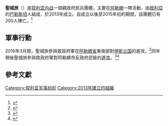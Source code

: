 {{Not|聖城軍}}
{{About|叙利亚内战中的民兵团体|加沙地带的武装部队|聖城旅 (巴勒斯坦)}}
{{Infobox War Faction
|name=聖城旅
|war=[[叙利亚内战|叙利亚内战]]
|image=
|caption= 
|active= 2013年9月至今<ref name="moreinfo">{{cite web|url=https://jamestown.org/brief/october-2014-briefs/|title=The Jamestown Foundation: October 2014 Briefs|work=The Jamestown Foundation|access-date=2016-10-14|archive-date=2021-02-26|archive-url=https://web.archive.org/web/20210226072651/https://jamestown.org/brief/october-2014-briefs/|dead-url=no}}</ref>
|ideology= 親敘利亞政府<br/>[[巴勒斯坦民族主義|巴勒斯坦民族主義]]
|leaders= -{Muhammad al-Sa’eed}-<ref name="startarticle"/>
|clans=
|headquarters=[[阿勒頗|阿勒頗]]<ref name="startarticle"/>
|strength=
|partof=
|previous=
|next=
|allies=
|opponents=
|battles=[[叙利亚内战|叙利亚内战]]
*[[阿勒颇之战|阿勒颇之战]]
}}

'''聖城旅'''（{{lang-ar|لواء القدس}}）是[[叙利亚内战|叙利亚内战]]一個親政府民兵團體，主要在[[阿勒頗|阿勒頗]]一帶活動，由[[敘利亞|敘利亞]]的[[巴勒斯坦|巴勒斯坦]]人組成，於2013年成立。自成立以後至2015年初的期間，該團體已有200人陣亡。<ref name="startarticle">{{cite web|url=http://www.joshualandis.com/blog/overview-of-some-pro-assad-militias/|title=Syria Comment  » Archives  Overview of some pro-Assad Militias - Syria Comment|work=Syria Comment|accessdate=2016-10-14|archive-date=2016-08-10|archive-url=https://web.archive.org/web/20160810000748/http://www.joshualandis.com/blog/overview-of-some-pro-assad-militias/|dead-url=yes}}</ref>

==軍事行動==
2016年3月間，聖城旅參與敘政府軍在[[阿勒頗省|阿勒頗省]]東南部對[[伊斯兰国|伊斯兰国]]的進攻。<ref>{{Cite news |url=https://sputniknews.com/middleeast/201603121036167940-syria-army-offensive/ |title=Countdown to Victory: Syrian Army Closing In on Aleppo-Raqqa Border |publisher=Sputnik |date=2016-03-12 |accessdate=2016-10-14 |archive-date=2020-11-27 |archive-url=https://web.archive.org/web/20201127130547/https://sputniknews.com/middleeast/201603121036167940-syria-army-offensive/ |dead-url=no }}</ref>同年稍後聖城旅參與敘政府軍對阿勒頗市反政府武裝的[[阿勒頗攻勢_(2016年6月起)|進攻]]。<ref name="heavy">{{cite web|url=https://www.almasdarnews.com/article/heavy-russian-airstrikes-aleppo/|title=Heavy Russian airstrikes on Aleppo amid preparations for huge ground offensive|first=Izat|last=Charkatli|date=2016-06-25|publisher=|accessdate=2016-07-02|archive-date=2019-08-19|archive-url=https://web.archive.org/web/20190819050951/https://www.almasdarnews.com/article/heavy-russian-airstrikes-aleppo/|dead-url=no}}</ref><ref>{{Cite news |url=https://sputniknews.com/middleeast/201609261045710077-handarat-camp-aleppo/ |title=NATO Ammunition and 'Guns of Hell': Rare Glimpse of Handarat Camp in Aleppo |publisher=Sputnik |date=2016-09-26 |accessdate=2016-10-14 |archive-date=2020-09-19 |archive-url=https://web.archive.org/web/20200919071138/https://sputniknews.com/middleeast/201609261045710077-handarat-camp-aleppo/ |dead-url=no }}</ref>

==參考文獻==
{{Reflist}}

[[Category:叙利亚军事组织|Category:叙利亚军事组织]]
[[Category:2013年建立的組織|Category:2013年建立的組織]]
{{syria-stub}}